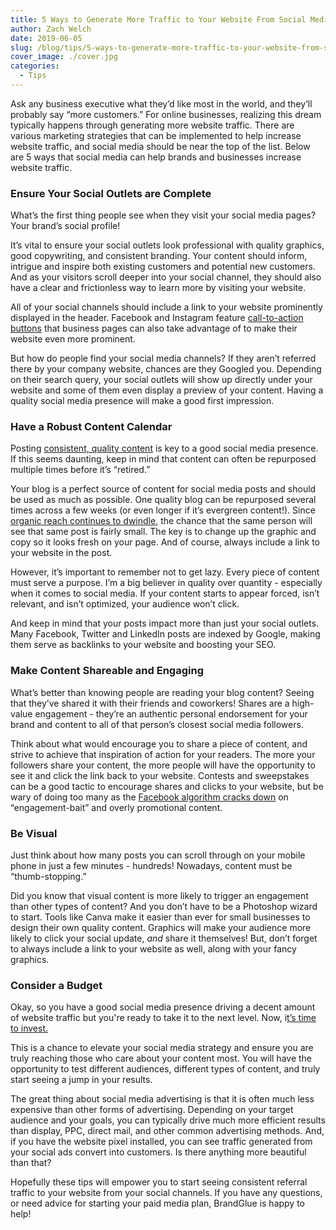 ```yaml
---
title: 5 Ways to Generate More Traffic to Your Website From Social Media
author: Zach Welch
date: 2019-06-05
slug: /blog/tips/5-ways-to-generate-more-traffic-to-your-website-from-social-media
cover_image: ./cover.jpg
categories:
  - Tips
---
```


Ask any business executive what they’d like most in the world, and they’ll probably say “more customers.” For online businesses, realizing this dream typically happens through generating more website traffic. There are various marketing strategies that can be implemented to help increase website traffic, and social media should be near the top of the list. Below are 5 ways that social media can help brands and businesses increase website traffic.

### Ensure Your Social Outlets are Complete

What’s the first thing people see when they visit your social media pages? Your brand’s social profile!

It’s vital to ensure your social outlets look professional with quality graphics, good copywriting, and consistent branding. Your content should inform, intrigue and inspire both existing customers and potential new customers. And as your visitors scroll deeper into your social channel, they should also have a clear and frictionless way to learn more by visiting your website.

All of your social channels should include a link to your website prominently displayed in the header. Facebook and Instagram feature [call-to-action buttons][1] that business pages can also take advantage of to make their website even more prominent.

But how do people find your social media channels? If they aren’t referred there by your company website, chances are they Googled you. Depending on their search query, your social outlets will show up directly under your website and some of them even display a preview of your content. Having a quality social media presence will make a good first impression.

### Have a Robust Content Calendar

Posting [consistent, quality content][2] is key to a good social media presence. If this seems daunting, keep in mind that content can often be repurposed multiple times before it’s “retired.”

Your blog is a perfect source of content for social media posts and should be used as much as possible. One quality blog can be repurposed several times across a few weeks (or even longer if it’s evergreen content!). Since [organic reach continues to dwindle][3], the chance that the same person will see that same post is fairly small. The key is to change up the graphic and copy so it looks fresh on your page. And of course, always include a link to your website in the post.

However, it’s important to remember not to get lazy. Every piece of content must serve a purpose. I’m a big believer in quality over quantity - especially when it comes to social media. If your content starts to appear forced, isn’t relevant, and isn’t optimized, your audience won’t click.

And keep in mind that your posts impact more than just your social outlets. Many Facebook, Twitter and LinkedIn posts are indexed by Google, making them serve as backlinks to your website and boosting your SEO.

### Make Content Shareable and Engaging

What’s better than knowing people are reading your blog content? Seeing that they’ve shared it with their friends and coworkers! Shares are a high-value engagement - they’re an authentic personal endorsement for your brand and content to all of that person’s closest social media followers.

Think about what would encourage you to share a piece of content, and strive to achieve that inspiration of action for your readers. The more your followers share your content, the more people will have the opportunity to see it and click the link back to your website. Contests and sweepstakes can be a good tactic to encourage shares and clicks to your website, but be wary of doing too many as the [Facebook algorithm cracks down][4] on “engagement-bait” and overly promotional content.

### Be Visual

Just think about how many posts you can scroll through on your mobile phone in just a few minutes - hundreds! Nowadays, content must be “thumb-stopping.”

Did you know that visual content is more likely to trigger an engagement than other types of content? And you don’t have to be a Photoshop wizard to start. Tools like Canva make it easier than ever for small businesses to design their own quality content. Graphics will make your audience more likely to click your social update, _and_ share it themselves! But, don’t forget to always include a link to your website as well, along with your fancy graphics.

### Consider a Budget

Okay, so you have a good social media presence driving a decent amount of website traffic but you're ready to take it to the next level. Now, i[t’s time to invest.][5]

This is a chance to elevate your social media strategy and ensure you are truly reaching those who care about your content most. You will have the opportunity to test different audiences, different types of content, and truly start seeing a jump in your results.

The great thing about social media advertising is that it is often much less expensive than other forms of advertising. Depending on your target audience and your goals, you can typically drive much more efficient results than display, PPC, direct mail, and other common advertising methods. And, if you have the website pixel installed, you can see traffic generated from your social ads convert into customers. Is there anything more beautiful than that?

Hopefully these tips will empower you to start seeing consistent referral traffic to your website from your social channels. If you have any questions, or need advice for starting your paid media plan, BrandGlue is happy to help!

[1]: https://www.facebook.com/business/news/call-to-action-button
[2]: /blog/tips/12-step-social-media-marketing-checklist-for-daily-weekly-monthly-and-quarterly-efforts
[3]: /blog/tips/is-newsfeed-optimization-dead
[4]: https://newsroom.fb.com/news/2017/12/news-feed-fyi-fighting-engagement-bait-on-facebook/
[5]: blog/tips/7-step-checklist-for-running-your-next-social-media-marketing-campaign

